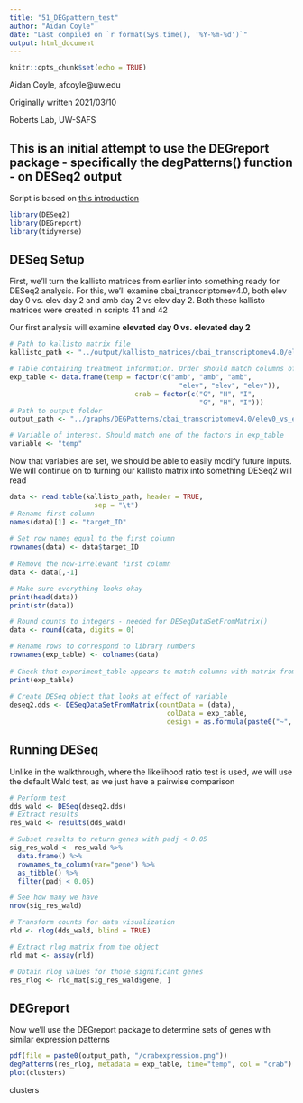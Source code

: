 ```yaml
---
title: "51_DEGpattern_test"
author: "Aidan Coyle"
date: "Last compiled on `r format(Sys.time(), '%Y-%m-%d')`"
output: html_document
---
```


```r
knitr::opts_chunk$set(echo = TRUE)
```

Aidan Coyle, afcoyle@uw.edu

Originally written 2021/03/10

Roberts Lab, UW-SAFS

## This is an initial attempt to use the DEGreport package - specifically the degPatterns() function - on DESeq2 output

Script is based on [this introduction](https://hbctraining.github.io/DGE_workshop/lessons/08_DGE_LRT.html)

```r
library(DESeq2)
library(DEGreport)
library(tidyverse)
```

## DESeq Setup

First, we'll turn the kallisto matrices from earlier into something ready for DESeq2 analysis. For this, we'll examine cbai_transcriptomev4.0, both elev day 0 vs. elev day 2 and amb day 2 vs elev day 2. Both these kallisto matrices were created in scripts 41 and 42

Our first analysis will examine **elevated day 0 vs. elevated day 2**



```r
# Path to kallisto matrix file
kallisto_path <- "../output/kallisto_matrices/cbai_transcriptomev4.0/elev0_vs_elev2_indiv/kallisto.isoform.counts.matrix"

# Table containing treatment information. Order should match columns of kallisto matrix file
exp_table <- data.frame(temp = factor(c("amb", "amb", "amb",
                                          "elev", "elev", "elev")), 
                               crab = factor(c("G", "H", "I", 
                                               "G", "H", "I")))
# Path to output folder
output_path <- "../graphs/DEGPatterns/cbai_transcriptomev4.0/elev0_vs_elev2_indiv"

# Variable of interest. Should match one of the factors in exp_table
variable <- "temp"
```

Now that variables are set, we should be able to easily modify future inputs. We will continue on to turning our kallisto matrix into something DESeq2 will read

``` r
data <- read.table(kallisto_path, header = TRUE,
                     sep = "\t")
# Rename first column
names(data)[1] <- "target_ID"
  
# Set row names equal to the first column
rownames(data) <- data$target_ID
  
# Remove the now-irrelevant first column
data <- data[,-1]

# Make sure everything looks okay
print(head(data))
print(str(data))

# Round counts to integers - needed for DESeqDataSetFromMatrix()
data <- round(data, digits = 0)

# Rename rows to correspond to library numbers
rownames(exp_table) <- colnames(data)
  
# Check that experiment_table appears to match columns with matrix from Trinity
print(exp_table)
  
# Create DESeq object that looks at effect of variable
deseq2.dds <- DESeqDataSetFromMatrix(countData = (data),
                                       colData = exp_table,
                                       design = as.formula(paste0("~", variable)))

```

## Running DESeq

Unlike in the walkthrough, where the likelihood ratio test is used, we will use the default Wald test, as we just have a pairwise comparison

```r
# Perform test
dds_wald <- DESeq(deseq2.dds)
# Extract results
res_wald <- results(dds_wald)

# Subset results to return genes with padj < 0.05
sig_res_wald <- res_wald %>%
  data.frame() %>%
  rownames_to_column(var="gene") %>%
  as_tibble() %>%
  filter(padj < 0.05)

# See how many we have
nrow(sig_res_wald)

# Transform counts for data visualization
rld <- rlog(dds_wald, blind = TRUE)

# Extract rlog matrix from the object
rld_mat <- assay(rld)

# Obtain rlog values for those significant genes
res_rlog <- rld_mat[sig_res_wald$gene, ]
```

## DEGreport

Now we'll use the DEGreport package to determine sets of genes with similar expression patterns


```r

pdf(file = paste0(output_path, "/crabexpression.png"))
degPatterns(res_rlog, metadata = exp_table, time="temp", col = "crab")
plot(clusters)

```

clusters 